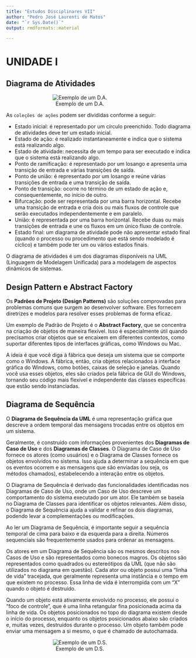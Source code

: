 ```yaml
--- 
title: "Estudos Disciplinares VII"
author: "Pedro José Laurenti de Matos"
date: "`r Sys.Date()`"
output: rmdformats::material

---
```


# UNIDADE I

## Diagrama de Atividades

<div style="width:80%">

<center>

![Exemplo de um D.A.](img/image1.png)

</center>

</div>

As `coleções de ações` podem ser divididas conforme a seguir:

- Estado inicial: é representado por um círculo preenchido. Todo diagrama de atividades deve ter um estado inicial.
- Estado de ação: é realizado instantaneamente e indica que o sistema está realizando algo.
- Estado de atividade: necessita de um tempo para ser executado e indica que o sistema está realizando algo.
- Ponto de ramificação: é representado por um losango e apresenta uma transição de entrada e várias transições de saída.
- Ponto de união: é representado por um losango e reúne várias transições de entrada e uma transição de saída.
- Ponto de transição: ocorre no término de um estado de ação e, consequentemente, no início de outro.
- Bifurcação: pode ser representada por uma barra horizontal. Recebe uma transição de entrada e cria dois ou mais fluxos de controle que serão executados independentemente e em paralelo.
- União: é representada por uma barra horizontal. Recebe duas ou mais transições de entrada e une os fluxos em um único fluxo de controle.
- Estado final: um diagrama de atividade pode não apresentar estado final (quando o processo ou procedimento que está sendo modelado é cíclico) e também pode ter um ou vários estados finais.


O diagrama de atividades é um dos diagramas disponíveis na UML (Linguagem de Modelagem Unificada) para a modelagem de aspectos dinâmicos de sistemas.

## Design Pattern e Abstract Factory

Os **Padrões de Projeto (Design Patterns)** são soluções comprovadas para problemas comuns que surgem ao desenvolver software. Eles fornecem diretrizes e modelos para resolver esses problemas de forma eficaz.

Um exemplo de Padrão de Projeto é o **Abstract Factory**, que se concentra na criação de objetos de maneira flexível. Isso é especialmente útil quando precisamos criar objetos que se encaixem em diferentes contextos, como suportar diferentes tipos de interfaces gráficas, como Windows ou Mac.

A ideia é que você diga à fábrica que deseja um sistema que se comporte como o Windows. A fábrica, então, cria objetos relacionados à interface gráfica do Windows, como botões, caixas de seleção e janelas. Quando você usa esses objetos, eles são criados pela fábrica de GUI do Windows, tornando seu código mais flexível e independente das classes específicas que estão sendo instanciadas.

## Diagrama de Sequência

O **Diagrama de Sequência da UML** é uma representação gráfica que descreve a ordem temporal das mensagens trocadas entre os objetos em um sistema.

Geralmente, é construído com informações provenientes dos **Diagramas de Caso de Uso** e dos **Diagramas de Classes**. O Diagrama de Caso de Uso fornece os atores (como usuários) e o Diagrama de Classes fornece os objetos envolvidos no sistema. Isso ajuda a determinar a sequência em que os eventos ocorrem e as mensagens que são enviadas (ou seja, os métodos chamados), estabelecendo a interação entre os objetos.

O Diagrama de Sequência é derivado das funcionalidades identificadas nos Diagramas de Caso de Uso, onde um Caso de Uso descreve um comportamento do sistema executado por um ator. Ele também se baseia no Diagrama de Classes para identificar os objetos relevantes. Além disso, o Diagrama de Sequência ajuda a validar e refinar os dois diagramas, podendo levar a complementações ou modificações.

Ao ler um Diagrama de Sequência, é importante seguir a sequência temporal de cima para baixo e da esquerda para a direita. Números sequenciais são frequentemente usados para ordenar as mensagens.

Os atores em um Diagrama de Sequência são os mesmos descritos nos Casos de Uso e são representados como bonecos magros. Os objetos são representados como quadrados ou estereótipos da UML (que não são utilizados no diagrama em questão). Cada ator ou objeto possui uma "linha de vida" tracejada, que geralmente representa uma instância e o tempo em que existem no processo. Essa linha de vida é interrompida com um "X" quando o objeto é destruído.

Quando um objeto está ativamente envolvido no processo, ele possui o "foco de controle", que é uma linha retangular fina posicionada acima da linha de vida. Os objetos posicionados no topo do diagrama existem desde o início do processo, enquanto os objetos posicionados abaixo são criados e, muitas vezes, destruídos durante o processo. Um objeto também pode enviar uma mensagem a si mesmo, o que é chamado de autochamada.

<div style="width:80%">

<center>

![Exemplo de um D.S.](img/image2.png)

</center>

</div>